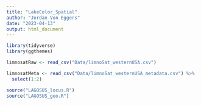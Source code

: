 ```yaml
---
title: "LakeColor_Spatial"
author: "Jordan Von Eggers"
date: "2023-04-13"
output: html_document
---
```





```r
library(tidyverse)
library(ggthemes)

limnosatRaw <- read_csv("Data/limnoSat_westernUSA.csv")

limnosatMeta <- read_csv("Data/limnoSat_westernUSA_metadata.csv") %>%
  select(1:2)

source("LAGOSUS_locus.R")
source("LAGOSUS_geo.R")

```

